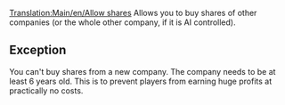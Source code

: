 [[Translation:Main/en/Allow shares]]
Allows you to buy shares of other companies (or the whole other company, if it is AI controlled).

== Exception ==
You can't buy shares from a new company. The company needs to be at least 6 years old. This is to prevent players from earning huge profits at practically no costs.